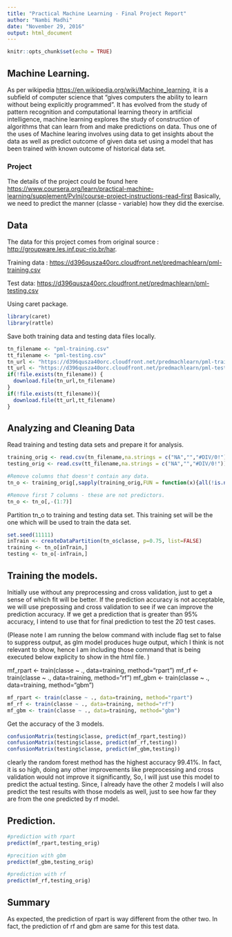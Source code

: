 ---
title: "Practical Machine Learning - Final Project Report"
author: "Nambi Madhi"
date: "November 29, 2016"
output: html_document
---

```{r setup, include=FALSE}
knitr::opts_chunk$set(echo = TRUE)
```

## Machine Learning.
  As per wikipedia <https://en.wikipedia.org/wiki/Machine_learning>, it is a subfield of computer science that "gives computers the ability to learn without being explicitly programmed". It has evolved from the study of pattern recognition and computational learning theory in artificial intelligence, machine learning explores the study of construction of algorithms that can learn from and make predictions on data.
  Thus one of the uses of Machine learing involves using data to get insights about the data as well as predict outcome of given data set using a model that has been trained with known  outcome of historical data set.
  
### Project
  The details of the project could be found here <https://www.coursera.org/learn/practical-machine-learning/supplement/PvInj/course-project-instructions-read-first>
  Basically, we need to predict the manner (classe - variable) how they did the exercise.

## Data
  The data for this project comes from original source : <http://groupware.les.inf.puc-rio.br/har>.
  
  Training data :
  <https://d396qusza40orc.cloudfront.net/predmachlearn/pml-training.csv>
  
  Test data:
  <https://d396qusza40orc.cloudfront.net/predmachlearn/pml-testing.csv>
  
  Using caret package.
```{r}
library(caret)
library(rattle)
```
 
 Save both training data and testing data files locally. 
```{r}
tn_filename <- "pml-training.csv"
tt_filename <- "pml-testing.csv"
tn_url <- "https://d396qusza40orc.cloudfront.net/predmachlearn/pml-training.csv"
tt_url <- "https://d396qusza40orc.cloudfront.net/predmachlearn/pml-testing.csv"
if(!file.exists(tn_filename)) {
  download.file(tn_url,tn_filename)
}
if(!file.exists(tt_filename)){
  download.file(tt_url,tt_filename)
}

```

## Analyzing and Cleaning Data

Read training and testing data sets and prepare it for analysis.
```{R}
training_orig <- read.csv(tn_filename,na.strings = c("NA","","#DIV/0!")) 
testing_orig <- read.csv(tt_filename,na.strings = c("NA","","#DIV/0!"))

#Remove columns that doesn't contain any data.
tn_o <- training_orig[,sapply(training_orig,FUN = function(x){all(!is.na(x))})]

#Remove first 7 columns - these are not predictors.
tn_o <- tn_o[,-(1:7)]

```

Partition tn_o to training and testing data set. This training set will be the one which will be used to train the data set.

```{R}
set.seed(11111)
inTrain <- createDataPartition(tn_o$classe, p=0.75, list=FALSE)
training <- tn_o[inTrain,]
testing <- tn_o[-inTrain,]
```

## Training the models.

Initially use without any preprocessing and cross validation, just to get a sense of which fit will be better. If the prediction accuracy is not acceptable, we will use prepossing and cross validation to see if we can improve the prediction accuracy. If we get a prediction that is greater than 95% accuracy, I intend to use that for final prediction to test the 20 test cases.

(Please note I am running the below command with include flag set to false to suppress output, as 
glm model produces huge output, which I think is not relevant to show, hence I am including those command that is being executed below explicity to show in the html file. )

mf_rpart <- train(classe ~ ., data=training, method="rpart")
mf_rf <- train(classe ~ ., data=training, method="rf")
mf_gbm <- train(classe ~ ., data=training, method="gbm")


```{R, include = FALSE}
mf_rpart <- train(classe ~ ., data=training, method="rpart")
mf_rf <- train(classe ~ ., data=training, method="rf")
mf_gbm <- train(classe ~ ., data=training, method="gbm")

```

Get the accuracy of the 3 models.

```{R}
confusionMatrix(testing$classe, predict(mf_rpart,testing))
confusionMatrix(testing$classe, predict(mf_rf,testing))
confusionMatrix(testing$classe, predict(mf_gbm,testing))
```

clearly the random forest method has the highest accuracy 99.41%. In fact, it is so high, doing any other improvements like preprocessing and cross validation would not improve it significantly, So, I will just use this model to predict the actual testing. Since, I already have the other 2 models I will also predict the test results with those models as well, just to see how far they are from the one predicted by rf model.

## Prediction.
```{R}
#prediction with rpart
predict(mf_rpart,testing_orig)

#precition with gbm
predict(mf_gbm,testing_orig)

#prediction with rf
predict(mf_rf,testing_orig)
```

## Summary

As expected, the prediction of rpart is way different from the other two. In fact, the prediction of rf and gbm are same for this test data.


